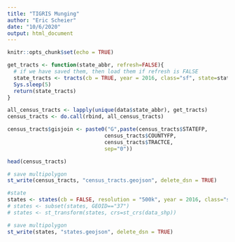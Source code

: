 ```yaml
---
title: "TIGRIS Munging"
author: "Eric Scheier"
date: "10/6/2020"
output: html_document
---
```


```r
knitr::opts_chunk$set(echo = TRUE)
```

```r
get_tracts <- function(state_abbr, refresh=FALSE){
  # if we have saved them, then load them if refresh is FALSE
  state_tracts <- tracts(cb = TRUE, year = 2016, class="sf", state=state_abbr, refresh=refresh)
  Sys.sleep(5)
  return(state_tracts)
}

all_census_tracts <- lapply(unique(data$state_abbr), get_tracts)
census_tracts <- do.call(rbind, all_census_tracts)

census_tracts$gisjoin <- paste0("G",paste(census_tracts$STATEFP,
                               census_tracts$COUNTYFP,
                               census_tracts$TRACTCE,
                               sep="0"))
```

```r
head(census_tracts)
```


```r
# save multipolygon
st_write(census_tracts, "census_tracts.geojson", delete_dsn = TRUE)
```

```r
#state
states <- states(cb = FALSE, resolution = "500k", year = 2016, class="sf", refresh=TRUE)
# states <- subset(states, GEOID=="37")
# states <- st_transform(states, crs=st_crs(data_shp))
```

```r
# save multipolygon
st_write(states, "states.geojson", delete_dsn = TRUE)
```
